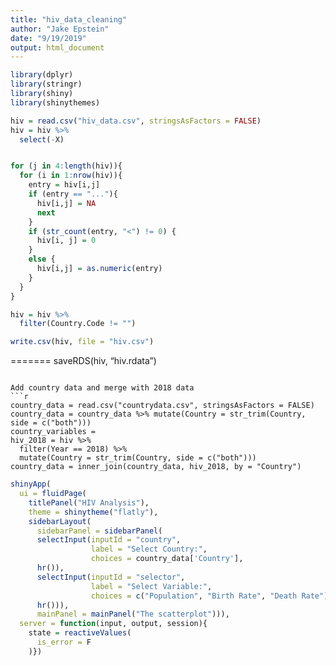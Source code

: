 ```yaml
---
title: "hiv_data_cleaning"
author: "Jake Epstein"
date: "9/19/2019"
output: html_document
---
```


```r
library(dplyr)
library(stringr)
library(shiny)
library(shinythemes)

hiv = read.csv("hiv_data.csv", stringsAsFactors = FALSE)
hiv = hiv %>%
  select(-X)


for (j in 4:length(hiv)){
  for (i in 1:nrow(hiv)){
    entry = hiv[i,j]
    if (entry == "..."){
      hiv[i,j] = NA
      next
    }
    if (str_count(entry, "<") != 0) {
      hiv[i, j] = 0
    }
    else {
      hiv[i,j] = as.numeric(entry)
    }
  }
}

hiv = hiv %>%
  filter(Country.Code != "")

write.csv(hiv, file = "hiv.csv")
```
=======
saveRDS(hiv, "hiv.rdata")
```

Add country data and merge with 2018 data
```r
country_data = read.csv("countrydata.csv", stringsAsFactors = FALSE)
country_data = country_data %>% mutate(Country = str_trim(Country, side = c("both")))
country_variables = 
hiv_2018 = hiv %>%
  filter(Year == 2018) %>% 
  mutate(Country = str_trim(Country, side = c("both")))
country_data = inner_join(country_data, hiv_2018, by = "Country")
```


```r
shinyApp(
  ui = fluidPage(
    titlePanel("HIV Analysis"),
    theme = shinytheme("flatly"),
    sidebarLayout(
      sidebarPanel = sidebarPanel(
      selectInput(inputId = "country",
                  label = "Select Country:",
                  choices = country_data['Country'],
      hr()), 
      selectInput(inputId = "selector",
                  label = "Select Variable:",
                  choices = c("Population", "Birth Rate", "Death Rate"),
      hr())),
      mainPanel = mainPanel("The scatterplot"))), 
  server = function(input, output, session){
    state = reactiveValues(
      is_error = F
    )})
```

